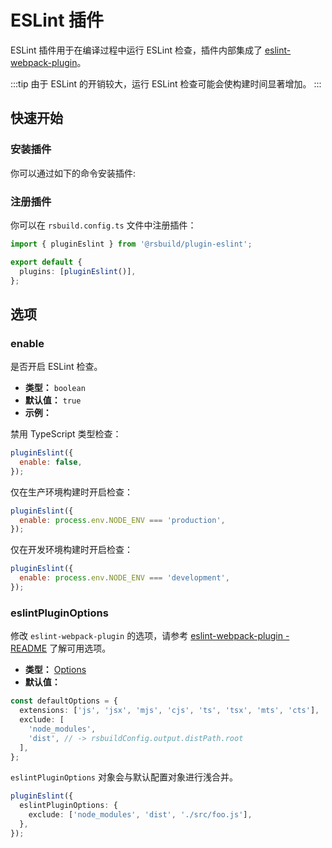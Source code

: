 # ESLint 插件


<SourceCode href="https://github.com/web-infra-dev/rsbuild/tree/main/packages/plugin-eslint" />

ESLint 插件用于在编译过程中运行 ESLint 检查，插件内部集成了 [eslint-webpack-plugin](https://www.npmjs.com/package/eslint-webpack-plugin)。

:::tip
由于 ESLint 的开销较大，运行 ESLint 检查可能会使构建时间显著增加。
:::

## 快速开始

### 安装插件

你可以通过如下的命令安装插件:


<PackageManagerTabs command="add @rsbuild/plugin-eslint -D" />

### 注册插件

你可以在 `rsbuild.config.ts` 文件中注册插件：

```ts title="rsbuild.config.ts"
import { pluginEslint } from '@rsbuild/plugin-eslint';

export default {
  plugins: [pluginEslint()],
};
```

## 选项

### enable

是否开启 ESLint 检查。

- **类型：** `boolean`
- **默认值：** `true`
- **示例：**

禁用 TypeScript 类型检查：

```js
pluginEslint({
  enable: false,
});
```

仅在生产环境构建时开启检查：

```js
pluginEslint({
  enable: process.env.NODE_ENV === 'production',
});
```

仅在开发环境构建时开启检查：

```js
pluginEslint({
  enable: process.env.NODE_ENV === 'development',
});
```

### eslintPluginOptions

修改 `eslint-webpack-plugin` 的选项，请参考 [eslint-webpack-plugin - README](https://github.com/webpack-contrib/eslint-webpack-plugin#readme) 了解可用选项。

- **类型：** [Options](https://github.com/webpack-contrib/eslint-webpack-plugin/blob/master/types/options.d.ts)
- **默认值：**

```ts
const defaultOptions = {
  extensions: ['js', 'jsx', 'mjs', 'cjs', 'ts', 'tsx', 'mts', 'cts'],
  exclude: [
    'node_modules',
    'dist', // -> rsbuildConfig.output.distPath.root
  ],
};
```

`eslintPluginOptions` 对象会与默认配置对象进行浅合并。

```ts
pluginEslint({
  eslintPluginOptions: {
    exclude: ['node_modules', 'dist', './src/foo.js'],
  },
});
```
